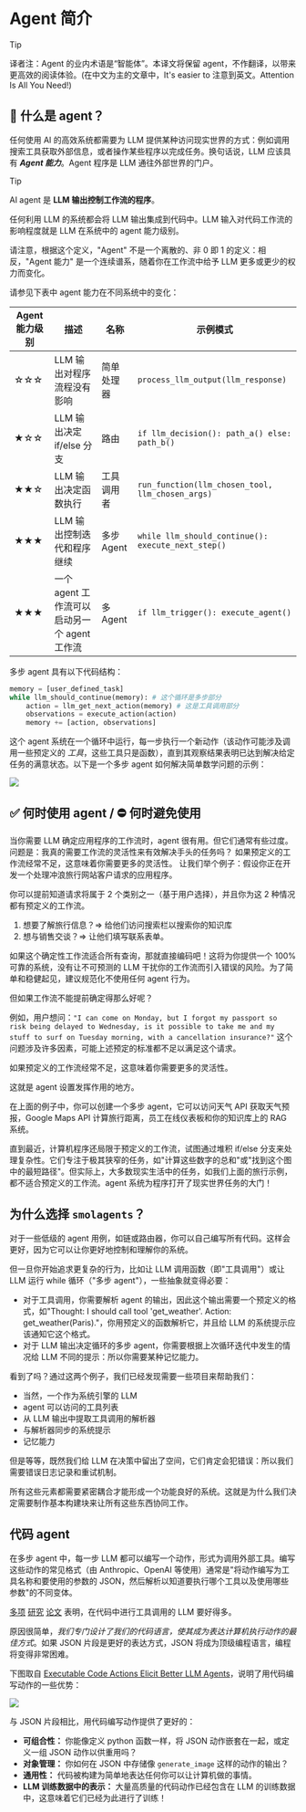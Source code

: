 <!--Copyright 2024 The HuggingFace Team. All rights reserved.

Licensed under the Apache License, Version 2.0 (the "License"); you may not use this file except in compliance with
the License. You may obtain a copy of the License at

http://www.apache.org/licenses/LICENSE-2.0

Unless required by applicable law or agreed to in writing, software distributed under the License is distributed on
an "AS IS" BASIS, WITHOUT WARRANTIES OR CONDITIONS OF ANY KIND, either express or implied. See the License for the
specific language governing permissions and limitations under the License.

⚠️ Note that this file is in Markdown but contain specific syntax for our doc-builder (similar to MDX) that may not be
rendered properly in your Markdown viewer.

-->

# Agent 简介

> [!TIP]
> 译者注：Agent 的业内术语是“智能体”。本译文将保留 agent，不作翻译，以带来更高效的阅读体验。(在中文为主的文章中，It's easier to 注意到英文。Attention Is All You Need!)

## 🤔 什么是 agent？

任何使用 AI 的高效系统都需要为 LLM 提供某种访问现实世界的方式：例如调用搜索工具获取外部信息，或者操作某些程序以完成任务。换句话说，LLM 应该具有 **_Agent 能力_**。Agent 程序是 LLM 通往外部世界的门户。

> [!TIP]
> AI agent 是 **LLM 输出控制工作流的程序**。

任何利用 LLM 的系统都会将 LLM 输出集成到代码中。LLM 输入对代码工作流的影响程度就是 LLM 在系统中的 agent 能力级别。

请注意，根据这个定义，"Agent" 不是一个离散的、非 0 即 1 的定义：相反，"Agent 能力" 是一个连续谱系，随着你在工作流中给予 LLM 更多或更少的权力而变化。

请参见下表中 agent 能力在不同系统中的变化：

| Agent 能力级别 | 描述                                           | 名称       | 示例模式                                           |
| ------------ | ---------------------------------------------- | ---------- | -------------------------------------------------- |
| ☆☆☆          | LLM 输出对程序流程没有影响                     | 简单处理器 | `process_llm_output(llm_response)`                 |
| ★☆☆          | LLM 输出决定 if/else 分支                      | 路由       | `if llm_decision(): path_a() else: path_b()`       |
| ★★☆          | LLM 输出决定函数执行                           | 工具调用者 | `run_function(llm_chosen_tool, llm_chosen_args)`   |
| ★★★          | LLM 输出控制迭代和程序继续                     | 多步 Agent | `while llm_should_continue(): execute_next_step()` |
| ★★★          | 一个 agent 工作流可以启动另一个 agent 工作流 | 多 Agent   | `if llm_trigger(): execute_agent()`                |

多步 agent 具有以下代码结构：

```python
memory = [user_defined_task]
while llm_should_continue(memory): # 这个循环是多步部分
    action = llm_get_next_action(memory) # 这是工具调用部分
    observations = execute_action(action)
    memory += [action, observations]
```

这个 agent 系统在一个循环中运行，每一步执行一个新动作（该动作可能涉及调用一些预定义的 *工具*，这些工具只是函数），直到其观察结果表明已达到解决给定任务的满意状态。以下是一个多步 agent 如何解决简单数学问题的示例：

<div class="flex justify-center">
    <img src="https://huggingface.co/datasets/huggingface/documentation-images/resolve/main/transformers/Agent_ManimCE.gif"/>
</div>

## ✅ 何时使用 agent / ⛔ 何时避免使用

当你需要 LLM 确定应用程序的工作流时，agent 很有用。但它们通常有些过度。问题是：我真的需要工作流的灵活性来有效解决手头的任务吗？
如果预定义的工作流经常不足，这意味着你需要更多的灵活性。
让我们举个例子：假设你正在开发一个处理冲浪旅行网站客户请求的应用程序。

你可以提前知道请求将属于 2 个类别之一（基于用户选择），并且你为这 2 种情况都有预定义的工作流。

1. 想要了解旅行信息？⇒ 给他们访问搜索栏以搜索你的知识库
2. 想与销售交谈？⇒ 让他们填写联系表单。

如果这个确定性工作流适合所有查询，那就直接编码吧！这将为你提供一个 100% 可靠的系统，没有让不可预测的 LLM 干扰你的工作流而引入错误的风险。为了简单和稳健起见，建议规范化不使用任何 agent 行为。

但如果工作流不能提前确定得那么好呢？

例如，用户想问：`"I can come on Monday, but I forgot my passport so risk being delayed to Wednesday, is it possible to take me and my stuff to surf on Tuesday morning, with a cancellation insurance?"` 这个问题涉及许多因素，可能上述预定的标准都不足以满足这个请求。

如果预定义的工作流经常不足，这意味着你需要更多的灵活性。

这就是 agent 设置发挥作用的地方。

在上面的例子中，你可以创建一个多步 agent，它可以访问天气 API 获取天气预报，Google Maps API 计算旅行距离，员工在线仪表板和你的知识库上的 RAG 系统。

直到最近，计算机程序还局限于预定义的工作流，试图通过堆积 if/else 分支来处理复杂性。它们专注于极其狭窄的任务，如"计算这些数字的总和"或"找到这个图中的最短路径"。但实际上，大多数现实生活中的任务，如我们上面的旅行示例，都不适合预定义的工作流。agent 系统为程序打开了现实世界任务的大门！

## 为什么选择 `smolagents`？

对于一些低级的 agent 用例，如链或路由器，你可以自己编写所有代码。这样会更好，因为它可以让你更好地控制和理解你的系统。

但一旦你开始追求更复杂的行为，比如让 LLM 调用函数（即"工具调用"）或让 LLM 运行 while 循环（"多步 agent"），一些抽象就变得必要：

- 对于工具调用，你需要解析 agent 的输出，因此这个输出需要一个预定义的格式，如"Thought: I should call tool 'get_weather'. Action: get_weather(Paris)."，你用预定义的函数解析它，并且给 LLM 的系统提示应该通知它这个格式。
- 对于 LLM 输出决定循环的多步 agent，你需要根据上次循环迭代中发生的情况给 LLM 不同的提示：所以你需要某种记忆能力。

看到了吗？通过这两个例子，我们已经发现需要一些项目来帮助我们：

- 当然，一个作为系统引擎的 LLM
- agent 可以访问的工具列表
- 从 LLM 输出中提取工具调用的解析器
- 与解析器同步的系统提示
- 记忆能力

但是等等，既然我们给 LLM 在决策中留出了空间，它们肯定会犯错误：所以我们需要错误日志记录和重试机制。

所有这些元素都需要紧密耦合才能形成一个功能良好的系统。这就是为什么我们决定需要制作基本构建块来让所有这些东西协同工作。

## 代码 agent

在多步 agent 中，每一步 LLM 都可以编写一个动作，形式为调用外部工具。编写这些动作的常见格式（由 Anthropic、OpenAI 等使用）通常是"将动作编写为工具名称和要使用的参数的 JSON，然后解析以知道要执行哪个工具以及使用哪些参数"的不同变体。

[多项](https://huggingface.co/papers/2402.01030) [研究](https://huggingface.co/papers/2411.01747) [论文](https://huggingface.co/papers/2401.00812) 表明，在代码中进行工具调用的 LLM 要好得多。

原因很简单，_我们专门设计了我们的代码语言，使其成为表达计算机执行动作的最佳方式_。如果 JSON 片段是更好的表达方式，JSON 将成为顶级编程语言，编程将变得非常困难。

下图取自 [Executable Code Actions Elicit Better LLM Agents](https://huggingface.co/papers/2402.01030)，说明了用代码编写动作的一些优势：

<img src="https://huggingface.co/datasets/huggingface/documentation-images/resolve/main/transformers/code_vs_json_actions.png">

与 JSON 片段相比，用代码编写动作提供了更好的：

- **可组合性：** 你能像定义 python 函数一样，将 JSON 动作嵌套在一起，或定义一组 JSON 动作以供重用吗？
- **对象管理：** 你如何在 JSON 中存储像 `generate_image` 这样的动作的输出？
- **通用性：** 代码被构建为简单地表达任何你可以让计算机做的事情。
- **LLM 训练数据中的表示：** 大量高质量的代码动作已经包含在 LLM 的训练数据中，这意味着它们已经为此进行了训练！
